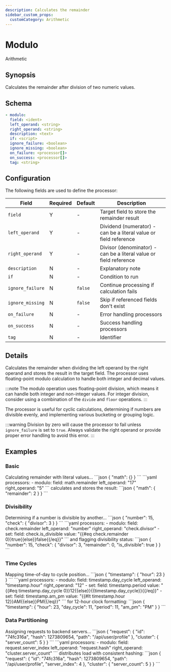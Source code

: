 ```yaml
---
description: Calculates the remainder
sidebar_custom_props:
  customCategory: Arithmetic
---
```


# Modulo

<span className="theme-doc-version-badge badge badge--primary">Arithmetic</span>

## Synopsis

Calculates the remainder after division of two numeric values.

## Schema

```yaml {2-4}
- modulo:
  field: <ident>
  left_operand: <string>
  right_operand: <string>
  description: <text>
  if: <script>
  ignore_failure: <boolean>
  ignore_missing: <boolean>
  on_failure: <processor[]>
  on_success: <processor[]>
  tag: <string>
```

## Configuration

The following fields are used to define the processor:

|Field|Required|Default|Description|
|---|---|---|---|
|`field`|Y|-|Target field to store the remainder result|
|`left_operand`|Y|-|Dividend (numerator) - can be a literal value or field reference|
|`right_operand`|Y|-|Divisor (denominator) - can be a literal value or field reference|
|`description`|N|-|Explanatory note|
|`if`|N|-|Condition to run|
|`ignore_failure`|N|`false`|Continue processing if calculation fails|
|`ignore_missing`|N|`false`|Skip if referenced fields don't exist|
|`on_failure`|N|-|Error handling processors|
|`on_success`|N|-|Success handling processors|
|`tag`|N|-|Identifier|

## Details

Calculates the remainder when dividing the left operand by the right operand and stores the result in the target field. The processor uses floating-point modulo calculation to handle both integer and decimal values.

:::note
The modulo operation uses floating-point division, which means it can handle both integer and non-integer values. For integer division, consider using a combination of the `divide` and `floor` operations.
:::

The processor is useful for cyclic calculations, determining if numbers are divisible evenly, and implementing various bucketing or grouping logic.

:::warning
Division by zero will cause the processor to fail unless `ignore_failure` is set to `true`. Always validate the right operand or provide proper error handling to avoid this error.
:::

## Examples

### Basic

<ExampleGrid>
  <CommentCol>
    Calculating remainder with literal values...
  </CommentCol>
  <CodeCol>
    ```json
    {
      "math": {}
    }
    ```
    ```yaml
    processors:
      - modulo:
        field: math.remainder
        left_operand: "17"
        right_operand: "5"
    ```
  </CodeCol>
  <CommentCol>
    calculates and stores the result:
  </CommentCol>
  <CodeCol>
    ```json
    {
      "math": {
        "remainder": 2
      }
    }
    ```
  </CodeCol>
</ExampleGrid>

### Divisibility

<ExampleGrid>
  <CommentCol>
    Determining if a number is divisible by another...
  </CommentCol>
  <CodeCol>
    ```json
    {
      "number": 15,
      "check": {
        "divisor": 3
      }
    }
    ```
    ```yaml
    processors:
      - modulo:
        field: check.remainder
        left_operand: "number"
        right_operand: "check.divisor"
      - set:
        field: check.is_divisible
        value: "{{#eq check.remainder 0}}true{{else}}false{{/eq}}"
    ```
  </CodeCol>
  <CommentCol>
    and flagging divisibility status:
  </CommentCol>
  <CodeCol>
    ```json
    {
      "number": 15,
      "check": {
        "divisor": 3,
        "remainder": 0,
        "is_divisible": true
      }
    }
    ```
  </CodeCol>
</ExampleGrid>

### Time Cycles

<ExampleGrid>
  <CommentCol>
    Mapping time-of-day to cycle position...
  </CommentCol>
  <CodeCol>
    ```json
    {
      "timestamp": {
        "hour": 23
      }
    }
    ```
    ```yaml
    processors:
      - modulo:
        field: timestamp.day_cycle
        left_operand: "timestamp.hour"
        right_operand: "12"
      - set:
        field: timestamp.period
        value: "{{#eq timestamp.day_cycle 0}}12{{else}}{{timestamp.day_cycle}}{{/eq}}"
      - set:
        field: timestamp.am_pm
        value: "{{#lt timestamp.hour 12}}AM{{else}}PM{{/eq}}"
    ```
  </CodeCol>
  <CommentCol>
    for 12-hour clock formatting:
  </CommentCol>
  <CodeCol>
    ```json
    {
      "timestamp": {
        "hour": 23,
        "day_cycle": 11,
        "period": 11,
        "am_pm": "PM"
      }
    }
    ```
  </CodeCol>
</ExampleGrid>

### Data Partitioning

<ExampleGrid>
  <CommentCol>
    Assigning requests to backend servers...
  </CommentCol>
  <CodeCol>
    ```json
    {
      "request": {
        "id": "74fc316a",
        "hash": 1273809654,
        "path": "/api/user/profile"
      },
      "cluster": {
        "server_count": 5
      }
    }
    ```
    ```yaml
    processors:
      - modulo:
        field: request.server_index
        left_operand: "request.hash"
        right_operand: "cluster.server_count"
    ```
  </CodeCol>
  <CommentCol>
    distributes load with consistent hashing:
  </CommentCol>
  <CodeCol>
    ```json
    {
      "request": {
        "id": "74fc316a",
        "hash": 1273809654,
        "path": "/api/user/profile",
        "server_index": 4
      },
      "cluster": {
        "server_count": 5
      }
    }
    ```
  </CodeCol>
</ExampleGrid>
